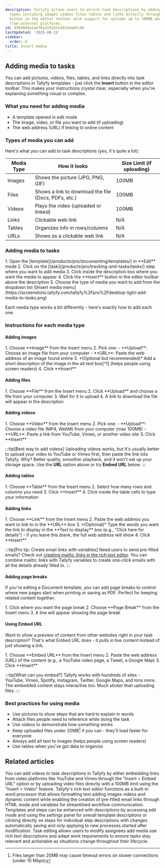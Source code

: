 ```yaml
---
description: Tallyfy allows users to enrich task descriptions by adding various media
  types including images videos files tables and links directly through the Insert
  button in the editor toolbar with support for uploads up to 100MB and embedding
  from external platforms.
id: 9304056a1a676a3191651481daad5c6b
lastUpdated: '2025-08-15'
sidebar:
  order: 6
title: Insert media
---
```



## Adding media to tasks

You can add pictures, videos, files, tables, and links directly into task descriptions in Tallyfy templates - just click the **Insert** button in the editor toolbar. This makes your instructions crystal clear, especially when you're explaining something visual or complex.

### What you need for adding media
- A template opened in edit mode
- The image, video, or file you want to add (if uploading)
- The web address (URL) if linking to online content

### Types of media you can add

Here's what you can add to task descriptions (yes, it's quite a lot):

| Media Type | How it looks | Size Limit (if uploading) |
|------------|--------------|--------------------------|
| Images | Shows the picture (JPG, PNG, GIF) | 100MB |
| Files | Shows a link to download the file (Docs, PDFs, etc.) | 100MB |
| Videos | Plays the video (uploaded or linked) | 100MB |
| Links | Clickable web link | N/A |
| Tables | Organizes info in rows/columns | N/A |
| URLs | Shows as a clickable web link | N/A |

### Adding media to tasks

<Steps>
1. Open the [template](/products/pro/documenting/templates/) in **Edit** mode
2. Click on the [task](/products/pro/tracking-and-tasks/tasks/) step where you want to add media
3. Click inside the description box where you want the media to appear
4. Click the **Insert** button in the editor toolbar above the description
5. Choose the type of media you want to add from the dropdown list
   ![Insert media menu](https://screenshots.tallyfy.com/tallyfy%2Fpro%2Fdesktop-light-add-media-to-tasks.png)
</Steps>

Each media type works a bit differently - here's exactly how to add each one.

### Instructions for each media type

#### Adding images
<Steps>
1. Choose **Image** from the Insert menu
2. Pick one:
   - **Upload**: Choose an image file from your computer
   - **URL**: Paste the web address of an image found online
3. *(Optional but recommended)* Add a short description of the image in the alt text box[^1] (helps people using screen readers)
4. Click **Insert**
</Steps>

#### Adding files
<Steps>
1. Choose **File** from the Insert menu
2. Click **Upload** and choose a file from your computer
3. Wait for it to upload
4. A link to download the file will appear in the description
</Steps>

#### Adding videos
<Steps>
1. Choose **Video** from the Insert menu
2. Pick one:
   - **Upload**: Choose a video file (MP4, WebM) from your computer (max 100MB)
   - **URL**: Paste a link from YouTube, Vimeo, or another video site
3. Click **Insert**
</Steps>

:::tip[Best way to add videos]
Uploading videos works, but it's usually better to upload your video to YouTube or Vimeo first, then paste the link into Tallyfy. Why? Better quality, smoother playback, and it won't eat up your storage space. Use the **URL** option above or try **Embed URL** below.
:::

#### Adding tables
<Steps>
1. Choose **Table** from the Insert menu
2. Select how many rows and columns you need
3. Click **Insert**
4. Click inside the table cells to type your information
</Steps>

#### Adding links
<Steps>
1. Choose **Link** from the Insert menu
2. Paste the web address you want to link to in the **URL** box
3. *(Optional)* Type the words you want the link to display in the **Text to display** box (e.g., "Click here for details") - if you leave this blank, the full web address will show
4. Click **Insert**
</Steps>

:::tip[Pro tip: Create email links with variables]
Need users to send pre-filled emails? Check out [creating mailto: links in the rich text editor](/products/pro/tracking-and-tasks/tasks/edit-task/how-can-i-use-tallyfys-rich-text-editor-for-tasks/#how-can-i-create-one-click-email-links-using-html-mode). You can combine mailto: links with Tallyfy variables to create one-click emails with all the details already filled in.
:::

#### Adding page breaks

If you're editing a Document template, you can add page breaks to control where new pages start when printing or saving as PDF. Perfect for keeping related content together.

<Steps>
1. Click where you want the page break
2. Choose **Page Break** from the Insert menu
3. A line will appear showing the page break
</Steps>

#### Using Embed URL

Want to show a preview of content from other websites right in your task description? That's what Embed URL does - it pulls in live content instead of just showing a link.

<Steps>
1. Choose **Embed URL** from the Insert menu
2. Paste the web address (URL) of the content (e.g., a YouTube video page, a Tweet, a Google Map)
3. Click **Insert**
</Steps>

:::tip[What can you embed?]
Tallyfy works with hundreds of sites - YouTube, Vimeo, Spotify, Instagram, Twitter, Google Maps, and tons more. The embedded content stays interactive too. Much slicker than uploading files.
:::

### Best practices for using media
- Use pictures to show steps that are hard to explain in words
- Attach files people need to reference while doing the task
- Use videos to demonstrate how something works
- Keep uploaded files under 20MB[^2] if you can - they'll load faster for everyone
- Always add alt text to images (helps people using screen readers)
- Use tables when you've got data to organize



[^1]: Alt text is required for WCAG 2.1 AA compliance and improves SEO ranking
[^2]: Files larger than 20MB may cause timeout errors on slower connections (under 10 Mbps)

## Related articles
<CardGrid>
<LinkTitleCard header="<b>Edit Task > Add videos to a task</b>" href="/products/pro/tracking-and-tasks/tasks/edit-task/how-can-i-add-videos-to-my-tallyfy-process/" > You can add videos to task descriptions in Tallyfy by either embedding links from video platforms like YouTube and Vimeo through the "Insert > Embed URL" option or by uploading video files directly with a 100MB limit using the "Insert > Video" feature. </LinkTitleCard>
<LinkTitleCard header="<b>Edit Task > The rich text editor</b>" href="/products/pro/tracking-and-tasks/tasks/edit-task/how-can-i-use-tallyfys-rich-text-editor-for-tasks/" > Tallyfy's rich text editor functions as a built-in word processor that allows formatting text adding images videos and dynamic content while enabling the creation of pre-filled email links through HTML mode and variables for streamlined workflow communication. </LinkTitleCard>
<LinkTitleCard header="<b>Edit Templates > Add a description to a template</b>" href="/products/pro/documenting/templates/edit-templates/add-description/" > Templates and steps can be enhanced with descriptions by accessing edit mode and using the settings panel for overall template descriptions or clicking directly on steps for individual step descriptions with changes automatically saving and only applying to new processes started after modification. </LinkTitleCard>
<LinkTitleCard header="<b>Tasks > Edit tasks</b>" href="/products/pro/tracking-and-tasks/tasks/edit-task/" > Task editing allows users to modify assignees add media use rich text descriptions and adapt work requirements to ensure tasks stay relevant and actionable as situations change throughout their lifecycle. </LinkTitleCard>
</CardGrid>